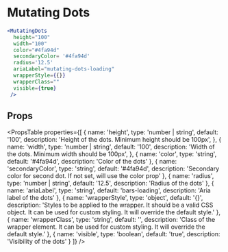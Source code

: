---
---

# Mutating Dots

```jsx live
<MutatingDots 
  height="100"
  width="100"
  color="#4fa94d"
  secondaryColor= '#4fa94d'
  radius='12.5'
  ariaLabel="mutating-dots-loading"
  wrapperStyle={{}}
  wrapperClass=""
  visible={true}
 />
```

## Props
<PropsTable
  properties={[
    {
      name: 'height',
      type: 'number | string',
      default: '100',
      description: 'Height of the dots. Minimum height should be 100px',
    },
    {
      name: 'width',
      type: 'number | string',
      default: '100',
      description: 'Width of the dots. Minimum width should be 100px',
    },
    {
      name: 'color',
      type: 'string',
      default: '#4fa94d',
      description: 'Color of the dots'
    },
    {
      name: 'secondaryColor',
      type: 'string',
      default: '#4fa94d',
      description: 'Secondary color for second dot. If not set, will use the color prop'
    },
    {
      name: 'radius',
      type: 'number | string',
      default: '12.5',
      description: 'Radius of the dots'
    },
    {
      name: 'ariaLabel',
      type: 'string',
      default: 'bars-loading',
      description: 'Aria label of the dots'
    },
    {
      name: 'wrapperStyle',
      type: 'object',
      default: '{}',
      description: 'Styles to be applied to the wrapper. It should be a valid CSS object. It can be used for custom styling. It will override the default style.'
    },
    {
      name: 'wrapperClass',
      type: 'string',
      default: '',
      description: 'Class of the wrapper element. It can be used for custom styling. It will override the default style.'
    },
    {
      name: 'visible',
      type: 'boolean',
      default: 'true',
      description: 'Visibility of the dots'
    }
  ]}
/>  


